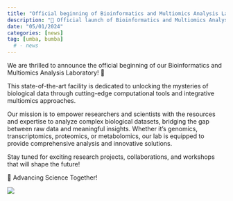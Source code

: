 ```yaml
---
title: "Official beginning of Bioinformatics and Multiomics Analysis Laboratory"
description: "🎉 Official launch of Bioinformatics and Multiomics Analysis Laboratory! 🎉"
date: "05/01/2024"
categories: [news]
tag: [umba, bumba]
  # - news
---
```


We are thrilled to announce the official beginning of our Bioinformatics and Multiomics Analysis Laboratory! 🚀 

This state-of-the-art facility is dedicated to unlocking the mysteries of biological data through cutting-edge computational tools and integrative multiomics approaches.

Our mission is to empower researchers and scientists with the resources and expertise to analyze complex biological datasets, bridging the gap between raw data and meaningful insights. Whether it’s genomics, transcriptomics, proteomics, or metabolomics, our lab is equipped to provide comprehensive analysis and innovative solutions.

Stay tuned for exciting research projects, collaborations, and workshops that will shape the future!

🔬 Advancing Science Together!

![](../../bg_logo.png)